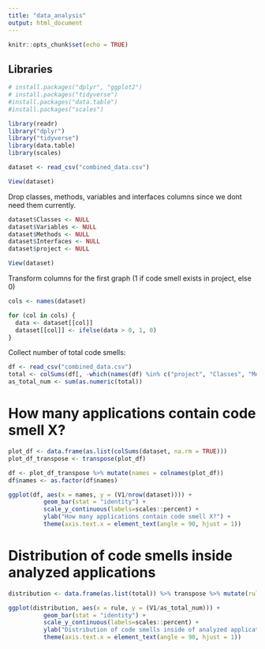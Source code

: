 ```yaml
---
title: "data_analysis"
output: html_document
---
```


```r
knitr::opts_chunk$set(echo = TRUE)
```

## Libraries

```r
# install.packages("dplyr", "ggplot2")
# install.packages("tidyverse")
#install.packages("data.table")
#install.packages("scales")
```

```r
library(readr)
library("dplyr")
library("tidyverse")
library(data.table)
library(scales)
```

```r
dataset <- read_csv("combined_data.csv")

```
```r
View(dataset)
```

Drop classes, methods, variables and interfaces columns since we dont need them currently.

```r
dataset$Classes <- NULL
dataset$Variables <- NULL
dataset$Methods <- NULL
dataset$Interfaces <- NULL
dataset$project <- NULL
```

```r
View(dataset)
```

Transform columns for the first graph (1 if code smell exists in project, else 0)

```r
cols <- names(dataset)

for (col in cols) {
  data <- dataset[[col]]
  dataset[[col]] <- ifelse(data > 0, 1, 0)
}
```

Collect number of total code smells:

```r
df <- read_csv("combined_data.csv")
total <- colSums(df[, -which(names(df) %in% c("project", "Classes", "Methods", "Variables", "Interfaces"))], na.rm = TRUE)
as_total_num <- sum(as.numeric(total))
```


# How many applications contain code smell X?

```r
plot_df <- data.frame(as.list(colSums(dataset, na.rm = TRUE)))
plot_df_transpose <- transpose(plot_df)

df <- plot_df_transpose %>% mutate(names = colnames(plot_df))
df$names <- as.factor(df$names)
```

```r
ggplot(df, aes(x = names, y = (V1/nrow(dataset)))) + 
          geom_bar(stat = "identity") + 
          scale_y_continuous(labels=scales::percent) +
          ylab("How many applications contain code smell X?") +
          theme(axis.text.x = element_text(angle = 90, hjust = 1))
```


# Distribution of code smells inside analyzed applications

```r
distribution <- data.frame(as.list(total)) %>% transpose %>% mutate(rule = colnames(plot_df))
```

```r
ggplot(distribution, aes(x = rule, y = (V1/as_total_num))) + 
          geom_bar(stat = "identity") + 
          scale_y_continuous(labels=scales::percent) +
          ylab("Distribution of code smells inside of analyzed applications") +
          theme(axis.text.x = element_text(angle = 90, hjust = 1))
```